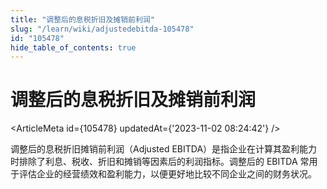 ```yaml
---
title: "调整后的息税折旧及摊销前利润"
slug: "/learn/wiki/adjustedebitda-105478"
id: "105478"
hide_table_of_contents: true
---
```



# 调整后的息税折旧及摊销前利润

<ArticleMeta id={105478} updatedAt={'2023-11-02 08:24:42'} />
<div className='border-solid border-b border-t-0 my-4 border-[var(--ifm-color-gray-300)]' />

调整后的息税折旧摊销前利润（Adjusted EBITDA）是指企业在计算其盈利能力时排除了利息、税收、折旧和摊销等因素后的利润指标。调整后的 EBITDA 常用于评估企业的经营绩效和盈利能力，以便更好地比较不同企业之间的财务状况。
